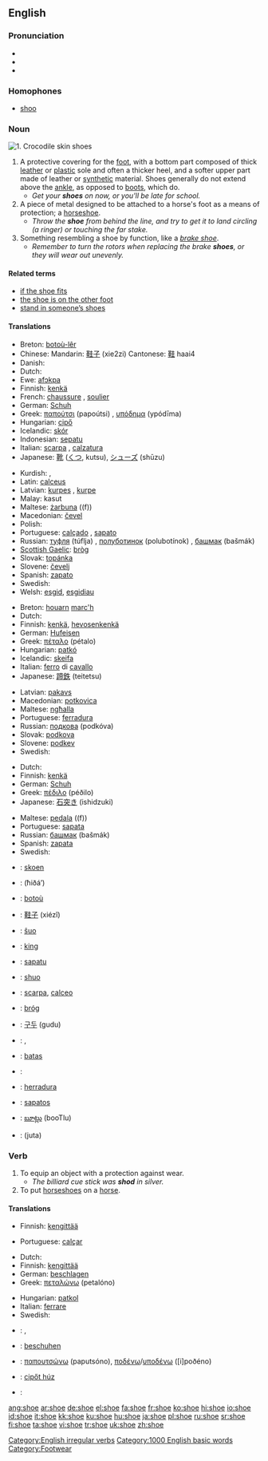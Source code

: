 ==English==

===Pronunciation===
* {{IPA|/ʃuː/}}
* {{audio|en-us-shoe.ogg|Audio (US)}}
* {{rhymes|uː}}

===Homophones===
*[[shoo]]

===Noun===
[[Image:Bristol.zoo.crocshoes.arp.jpg|thumb|1. Crocodile skin shoes]]
{{en-noun}}
# A protective covering for the [[foot]], with a bottom part composed of thick [[leather]] or [[plastic]] sole and often a thicker heel, and a softer upper part made of leather or [[synthetic]] material.  Shoes generally do not extend above the [[ankle]], as opposed to [[boot|boots]], which do.
#* ''Get your '''shoes''' on now, or you'll be late for school.''
# A piece of metal designed to be attached to a horse's foot as a means of protection; a [[horseshoe]].
#* ''Throw the '''shoe''' from behind the line, and try to get it to land circling (a ringer) or touching the far stake.''
# Something resembling a shoe by function, like a ''[[brake shoe]]''.
#* ''Remember to turn the rotors when replacing the brake '''shoes''', or they will wear out unevenly.''

====Related terms====
*[[if the shoe fits]]
*[[the shoe is on the other foot]]
*[[stand in someone’s shoes]]

====Translations====
{{trans-top|protective covering for the foot}}
*Breton: [[botoù-lêr]] {{p}}
*Chinese: Mandarin: [[鞋子]] (xie2zi) Cantonese: [[鞋]] haai4
*Danish: {{t-|da|sko}}
*Dutch: {{t+|nl|schoen|m}}
*Ewe: [[afɔkpa]]  {{n}}
*Finnish: [[kenkä]]
*French: [[chaussure]] {{f}}, [[soulier]] {{m}}
*German: [[Schuh]] {{m}}
*Greek: [[παπούτσι]] (papoútsi) {{n}}, [[υπόδημα]] (ypódīma) {{n}}
*Hungarian: [[cipő]]
*Icelandic: [[skór]] {{m}}
*Indonesian: [[sepatu]]
*Italian: [[scarpa]] {{f}}, [[calzatura]] {{f}}
*Japanese: [[靴]] ([[くつ]], kutsu), [[シューズ]] (shūzu)
{{trans-mid}}
*Kurdish: {{KUchar|[[پێڵاو]]}}, {{t|ku|pêlav|f}}
*Latin: [[calceus]] {{m}}
*Latvian: [[kurpes]] {{fpl}}, [[kurpe]] {{s}}
*Malay: kasut
*Maltese: [[żarbuna]] ((f))
*Macedonian: [[čevel]] {{m}}
*Polish: {{t+|pl|but|m|lang=Polish}}
*Portuguese: [[calçado]] {{m}}, [[sapato]] {{m}}
*Russian: [[туфля]] (túflja) {{f}}, [[полуботинок]] (polubotínok) {{m}}, [[башмак]] (bašmák) {{m}}
*[[Scottish Gaelic]]: [[bròg]] {{f}}
*Slovak: [[topánka]] {{f}}
*Slovene: [[čevelj]] {{m}}
*Spanish: [[zapato]] {{m}}
*Swedish: {{t+|sv|sko|c|lang=Swedish}}
*Welsh: [[esgid]], [[esgidiau]] {{p}}
{{trans-bottom}}

{{trans-top|piece of metal designed to be attached to a horse’s foot}}
*Breton: [[houarn]] [[marc'h]] {{m}}
*Dutch: {{t|nl|hoefijzer|n}}
*Finnish: [[kenkä]], [[hevosenkenkä]]
*German: [[Hufeisen]] {{n}}
*Greek: [[πέταλο]] (pétalo) {{n}}
*Hungarian: [[patkó]]
*Icelandic: [[skeifa]] {{f}}
*Italian: [[ferro]] {{m}} di [[cavallo]]
*Japanese: [[蹄鉄]] (teitetsu)
{{trans-mid}}
*Latvian: [[pakavs]] {{m}}
*Macedonian: [[potkovica]] {{f}}
*Maltese: [[ngħalla]] {{f}}
*Portuguese: [[ferradura]] {{f}}
*Russian: [[подкова]] (podkóva) {{f}}
*Slovak: [[podkova]] {{f}}
*Slovene: [[podkev]] {{f}}
*Swedish: {{t+|sv|sko|c|lang=Swedish}}
{{trans-bottom}}

{{trans-top|something resembling a shoe (e.g. brake shoe)}}
*Dutch: {{t+|nl|schoen|m}}
*Finnish: [[kenkä]]
*German: [[Schuh]] {{m}}
*Greek: [[πέδιλο]] (péðilo) {{n}}
*Japanese: [[石突き]] (ishidzuki)
{{trans-mid}}
*Maltese: [[pedala]] ((f))
*Portuguese: [[sapata]] {{f}}
*Russian: [[башмак]] (bašmák) {{m}}
*Spanish: [[zapata]] {{f}}
*Swedish: {{t+|sv|sko|c|lang=Swedish}}
{{trans-bottom}}

{{checktrans}}
{{trans-top|translations to be checked}}
*{{ttbc|Afrikaans}}: [[skoen]]
*{{ttbc|Arabic}}: {{ARchar|[[حذاء]]}} (ħiðá’)
*{{ttbc|Breton}}: [[botoù]] {{p}}
*{{ttbc|Chinese}}: [[鞋子]] (xiézǐ)
*{{ttbc|Esperanto}}: [[ŝuo]]
*{{ttbc|Estonian}}: [[king#Estonian|king]]
*{{ttbc|Guaraní}}: [[sapatu]]
*{{ttbc|Ido}}: [[shuo]]
*{{ttbc|Interlingua}}: [[scarpa]], [[calceo]]
{{trans-mid}}
*{{ttbc|Irish}}: [[bróg]] {{f}}
*{{ttbc|Korean}}: [[구두]] (gudu)
*{{ttbc|Kurdish}}: {{t+|ku|sol|f|lang=Kurdish}}, {{t|ku|şekal|f}}
*{{ttbc|Lithuanian}}: [[batas]]
*{{ttbc|Polish}}: {{t+|pl|but|m|lang=Polish}}
*{{ttbc|Spanish}}: [[herradura]] {{f}}
*{{ttbc|Tagalog}}: [[sapatos]]
*{{ttbc|Telugu}}: [[బూట్లు]] (booTlu)
*{{ttbc|Urdu}}: {{URchar|[[جوتا]]}} (juta)
{{trans-bottom}}

===Verb===
[[Category:English irregular verbs]]
{{en-verb|shoes|shoeing|shod}}

# To equip an object with a protection against wear.
#* ''The billiard cue stick was '''shod''' in silver.''
# To put [[horseshoe]]s on a [[horse]].

====Translations====
{{trans-top|to equip with protection}}
*Finnish: [[kengittää]]
{{trans-mid}}
*Portuguese: [[calçar]]
{{trans-bottom}}

{{trans-top|to put horseshoes on a horse}}
*Dutch: {{t|nl|beslaan}}
*Finnish: [[kengittää]]
*German: [[beschlagen]]
*Greek: [[πεταλώνω]] (petalóno)
{{trans-mid}}
*Hungarian: [[patkol]]
*Italian: [[ferrare]] 
*Swedish: {{t+|sv|sko|lang=Swedish}}
{{trans-bottom}}

{{checktrans}}
{{trans-top|translations to be checked}}
*{{ttbc|Dutch}}: {{t|nl|schoenen}} {{t|nl|aantrekken}}, {{t|nl|schoeien}}
*{{ttbc|German}}: [[beschuhen]]
*{{ttbc|Greek}}: [[παπουτσώνω]] (paputsóno), [[ποδένω]]/[[υποδένω]] ([i]poðéno)
{{trans-mid}}
*{{ttbc|Hungarian}}: [[cipőt húz]]
*{{ttbc|Swedish}}: {{t+|sv|sko|lang=Swedish}}
{{trans-bottom}}

[[Category:1000 English basic words]]
[[Category:Footwear]]

[[ang:shoe]]
[[ar:shoe]]
[[de:shoe]]
[[el:shoe]]
[[fa:shoe]]
[[fr:shoe]]
[[ko:shoe]]
[[hi:shoe]]
[[io:shoe]]
[[id:shoe]]
[[it:shoe]]
[[kk:shoe]]
[[ku:shoe]]
[[hu:shoe]]
[[ja:shoe]]
[[pl:shoe]]
[[ru:shoe]]
[[sr:shoe]]
[[fi:shoe]]
[[ta:shoe]]
[[vi:shoe]]
[[tr:shoe]]
[[uk:shoe]]
[[zh:shoe]]